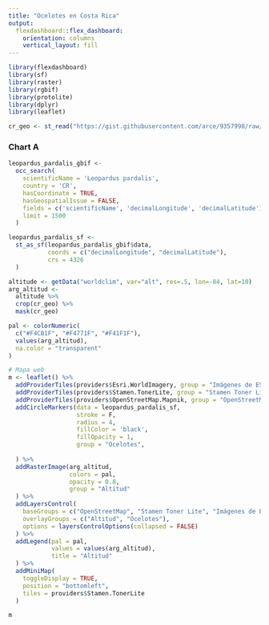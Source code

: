 ```yaml
---
title: "Ocelotes en Costa Rica"
output: 
  flexdashboard::flex_dashboard:
    orientation: columns
    vertical_layout: fill
---
```


```r
library(flexdashboard)
library(sf)
library(raster)
library(rgbif)
library(protolite)
library(dplyr)
library(leaflet)

cr_geo <- st_read("https://gist.githubusercontent.com/arce/9357998/raw/b58610d0d9e149682eda5b350a8f74dfb3452cb8/division.json")
```

### Chart A

```r
leopardus_pardalis_gbif <- 
  occ_search(
    scientificName = 'Leopardus pardalis', 
    country = 'CR',
    hasCoordinate = TRUE, 
    hasGeospatialIssue = FALSE,
    fields = c('scientificName', 'decimalLongitude', 'decimalLatitude'),
    limit = 1500
  )

leopardus_pardalis_sf <- 
  st_as_sf(leopardus_pardalis_gbif$data, 
           coords = c("decimalLongitude", "decimalLatitude"), 
           crs = 4326
  )

altitude <- getData("worldclim", var="alt", res=.5, lon=-84, lat=10)
arg_altitud <-
  altitude %>%
  crop(cr_geo) %>%
  mask(cr_geo)

```

```r
pal <- colorNumeric(
  c("#F4CB1F", "#F4771F", "#F41F1F"), 
  values(arg_altitud), 
  na.color = "transparent"
)

# Mapa web
m <- leaflet() %>% 
  addProviderTiles(providers$Esri.WorldImagery, group = "Imágenes de ESRI") %>% 
  addProviderTiles(providers$Stamen.TonerLite, group = "Stamen Toner Lite") %>%
  addProviderTiles(providers$OpenStreetMap.Mapnik, group = "OpenStreetMap") %>%
  addCircleMarkers(data = leopardus_pardalis_sf,
                   stroke = F,
                   radius = 4,
                   fillColor = 'black',
                   fillOpacity = 1,
                   group = "Ocelotes",
                   
  ) %>%
  addRasterImage(arg_altitud, 
                 colors = pal, 
                 opacity = 0.8, 
                 group = "Altitud"
  ) %>%
  addLayersControl(
    baseGroups = c("OpenStreetMap", "Stamen Toner Lite", "Imágenes de ESRI"),
    overlayGroups = c("Altitud", "Ocelotes"),
    options = layersControlOptions(collapsed = FALSE)    
  ) %>%
  addLegend(pal = pal, 
            values = values(arg_altitud), 
            title = "Altitud"
  ) %>%
  addMiniMap(
    toggleDisplay = TRUE,
    position = "bottomleft",
    tiles = providers$Stamen.TonerLite
  )

m
```

